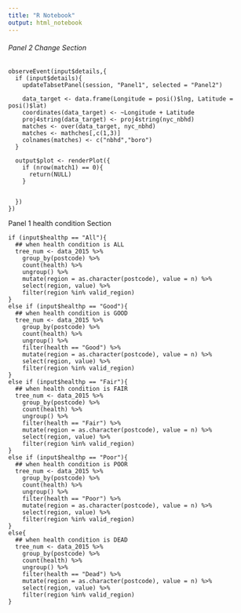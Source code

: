 ```yaml
---
title: "R Notebook"
output: html_notebook
---
```

###### Panel 2 Change Section ########

    observeEvent(input$details,{
      if (input$details){
        updateTabsetPanel(session, "Panel1", selected = "Panel2")
        
        data_target <- data.frame(Longitude = posi()$lng, Latitude = posi()$lat)
        coordinates(data_target) <- ~Longitude + Latitude
        proj4string(data_target) <- proj4string(nyc_nbhd)
        matches <- over(data_target, nyc_nbhd)
        matches <- mathches[,c(1,3)]
        colnames(matches) <- c("nbhd","boro")
      }
      
      output$plot <- renderPlot({
        if (nrow(match1) == 0){
          return(NULL)
        }
        
        
      })
    })
    
    
######### Panel 1 health condition Section #########


    if (input$healthp == "All"){
      ## when health condition is ALL
      tree_num <- data_2015 %>% 
        group_by(postcode) %>% 
        count(health) %>% 
        ungroup() %>% 
        mutate(region = as.character(postcode), value = n) %>% 
        select(region, value) %>% 
        filter(region %in% valid_region)
    }
    else if (input$healthp == "Good"){
      ## when health condition is GOOD
      tree_num <- data_2015 %>% 
        group_by(postcode) %>% 
        count(health) %>% 
        ungroup() %>% 
        filter(health == "Good") %>%
        mutate(region = as.character(postcode), value = n) %>% 
        select(region, value) %>% 
        filter(region %in% valid_region)
    }
    else if (input$healthp == "Fair"){
      ## when health condition is FAIR
      tree_num <- data_2015 %>% 
        group_by(postcode) %>% 
        count(health) %>% 
        ungroup() %>% 
        filter(health == "Fair") %>%
        mutate(region = as.character(postcode), value = n) %>% 
        select(region, value) %>% 
        filter(region %in% valid_region)
    }
    else if (input$healthp == "Poor"){
      ## when health condition is POOR
      tree_num <- data_2015 %>% 
        group_by(postcode) %>% 
        count(health) %>% 
        ungroup() %>% 
        filter(health == "Poor") %>%
        mutate(region = as.character(postcode), value = n) %>% 
        select(region, value) %>% 
        filter(region %in% valid_region)
    }
    else{
      ## when health condition is DEAD
      tree_num <- data_2015 %>% 
        group_by(postcode) %>% 
        count(health) %>% 
        ungroup() %>% 
        filter(health == "Dead") %>%
        mutate(region = as.character(postcode), value = n) %>% 
        select(region, value) %>% 
        filter(region %in% valid_region)
    }